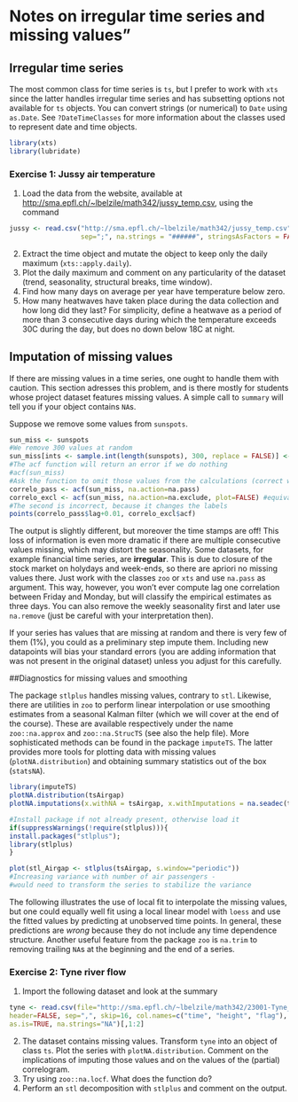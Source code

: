 # Notes on irregular time series and missing values"

## Irregular time series


The most common class for time series is `ts`, but I prefer to work with `xts` since the latter handles irregular time series and has subsetting options not available for `ts` objects. You can convert strings (or numerical) to  `Date` using `as.Date`. See `?DateTimeClasses` for more information about the classes used to represent date and time objects.

```r
library(xts)
library(lubridate)
```


### Exercise 1: Jussy air temperature
  
1. Load the data from the website, available at <http://sma.epfl.ch/~lbelzile/math342/jussy_temp.csv>, using the command
```r
jussy <- read.csv("http://sma.epfl.ch/~lbelzile/math342/jussy_temp.csv", header = TRUE, 
                  sep=";", na.strings = "######", stringsAsFactors = FALSE)[,1:2]
```
2. Extract the time object and mutate the object to keep only the daily maximum (`xts::apply.daily`).
3. Plot the daily maximum and comment on any particularity of the dataset (trend, seasonality, structural breaks, time window).
5. Find how many days on average per year have temperature below zero.
6. How many heatwaves have taken place during the data collection and how long did they last? For simplicity, define a heatwave as a period of more than 3 consecutive days during which the temperature exceeds 30C during the day, but does no down below 18C at night.



## Imputation of missing values

If there are missing values in a time series, one ought to handle them with caution. This section adresses this problem, and is there mostly for students whose project dataset features missing values. A simple call to `summary` will tell you if your object contains `NA`s.

Suppose we remove some values from `sunspots`.
```r
sun_miss <- sunspots
#We remove 300 values at random
sun_miss[ints <- sample.int(length(sunspots), 300, replace = FALSE)] <- NA
#The acf function will return an error if we do nothing
#acf(sun_miss)
#Ask the function to omit those values from the calculations (correct way if we keep them)
correlo_pass <- acf(sun_miss, na.action=na.pass)
correlo_excl <- acf(sun_miss, na.action=na.exclude, plot=FALSE) #equivalent acf(na.omit(as.vector(sun_miss)))
#The second is incorrect, because it changes the labels
points(correlo_pass$lag+0.01, correlo_excl$acf) 
```

The output is slightly different, but moreover the time stamps are off! This loss of information is even more dramatic if there are multiple consecutive values missing, which may distort the seasonality. Some datasets, for example financial time series, are **irregular**. This is due to closure of the stock market on holydays and week-ends, so there are apriori no missing values there. Just work with the classes `zoo` or `xts` and use `na.pass` as argument. This way, however, you won't ever compute lag one correlation between Friday and Monday, but will classify the empirical estimates as three days. You can also remove the weekly seasonality first and later use `na.remove` (just be careful with your interpretation then).

If your series has values that are missing at random and there is very few of them (1%), you could as a preliminary step impute them.
Including new datapoints will bias your standard errors (you are adding information that was not present in the original dataset) unless you adjust for this carefully. 

##Diagnostics for missing values and smoothing

The package `stlplus` handles missing values, contrary to `stl`. Likewise, there are utilities in `zoo` to perform linear interpolation or use smoothing estimates from a seasonal Kalman filter (which we will cover at the end of the course).
These are available respectively under the name `zoo::na.approx` and `zoo::na.StrucTS` (see also the help file). More sophisticated methods can be found in the package `imputeTS`. The latter provides more tools for plotting data with missing values (`plotNA.distribution`) and obtaining summary statistics out of the box (`statsNA`).

```r
library(imputeTS)
plotNA.distribution(tsAirgap)
plotNA.imputations(x.withNA = tsAirgap, x.withImputations = na.seadec(tsAirgap, "kalman"), x.withTruth = tsAirgapComplete)

#Install package if not already present, otherwise load it
if(suppressWarnings(!require(stlplus))){
install.packages("stlplus"); 
library(stlplus)
}

plot(stl_Airgap <- stlplus(tsAirgap, s.window="periodic"))
#Increasing variance with number of air passengers - 
#would need to transform the series to stabilize the variance
```


The following illustrates the use of local fit to interpolate the missing values, but one could equally well fit using a local linear model with `loess` and use the fitted values by predicting at unobserved time points. In general, these predictions are *wrong* because they do not include any time dependence structure. Another useful feature from the package `zoo` is `na.trim` to removing trailing `NA`s at the beginning and the end of a series.


### Exercise 2: Tyne river flow

1. Import the following dataset and look at the summary
```r
tyne <- read.csv(file="http://sma.epfl.ch/~lbelzile/math342/23001-Tyne_at_Bywell.csv",
header=FALSE, sep=",", skip=16, col.names=c("time", "height", "flag"),
as.is=TRUE, na.strings="NA")[,1:2]
```

2. The dataset contains missing values. Transform `tyne` into an object of class `ts`. Plot the series with `plotNA.distribution`. Comment on the implications of imputing those values and on the values of the (partial) correlogram.
3. Try using `zoo::na.locf`. What does the function do?
4. Perform an `stl` decomposition with `stlplus` and comment on the output.

